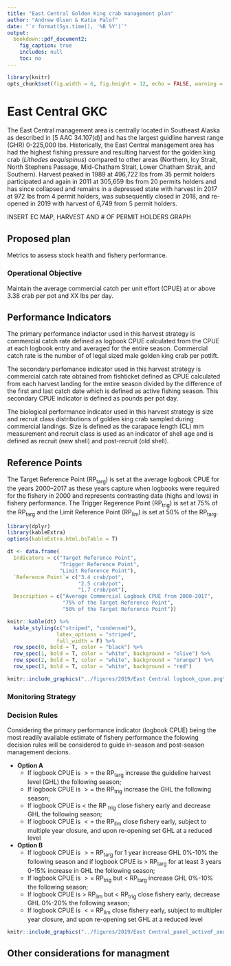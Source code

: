 ```yaml
---
title: "East Central Golden King crab management plan"
author: "Andrew Olson & Katie Palof"
date: "`r format(Sys.time(), '%B %Y')`"
output:
  bookdown::pdf_document2:
    fig_caption: true
    includes: null
    toc: no
---
```



```r
library(knitr)
opts_chunk$set(fig.width = 6, fig.height = 12, echo = FALSE, warning = FALSE, message = FALSE,  dpi=300)
```

# East Central GKC {-}

The East Central management area is centrally located in Southeast Alaska as described in [5 AAC 34.107(d)] and has the largest guidline harvest range (GHR) 0-225,000 lbs. Historically, the East Central management area has had the highest fishing pressure and resulting harvest for the golden king crab (*Lithodes aequispinus*) compared to other areas (Northern, Icy Strait, North Stephens Passage, Mid-Chatham Strait, Lower Chatham Strait, and Southern). Harvest peaked in 1989 at 496,722 lbs from 35 permit holders participated and again in 2011 at 305,659 lbs from 20 permits holders and has since collapsed and remains in a depressed state with harvest in 2017 at 972 lbs from 4 permit holders, was subsequently closed in 2018, and re-opened in 2019 with harvest of 6,749 from 5 permit holders.    

INSERT EC MAP, HARVEST AND # OF PERMIT HOLDERS GRAPH

## Proposed plan {-}
Metrics to assess stock health and fishery performance.

### Operational Objective {-}
Maintain the average commercial catch per unit effort (CPUE) at or above 3.38 crab per pot and XX lbs per day.

## Performance Indicators {-}
The primary performance indiactor used in this harvest strategy is commercial catch rate defined as logbook CPUE calculated from the CPUE at each logbook entry and averaged for the entire season. Commercial catch rate is the number of of legal sized male golden king crab per potlift. 

The secondary perfomance indicator used in this harvest strategy is commercial catch rate obtained from fishticket defined as CPUE calculated from each harvest landing for the entire season divided by the difference of the first and last catch date which is defined as active fishing season. This secondary CPUE indicator is defined as pounds per pot day. 

The biological performance indicator used in this harvest strategy is size and recruit class distributions of golden king crab sampled during commercial landings. Size is defined as the carapace length (CL) mm measurement and recruit class is used as an indicator of shell age and is defined as recruit (new shell) and post-recruit (old shell).

## Reference Points {-}
The Target Reference Point (RP~targ~) is set at the average logbook CPUE for the years 2000--2017 as these years capture when logbooks were required for the fishery in 2000 and represents contrasting data (highs and lows) in fishery performance. The Trigger Regerence Point (RP~trig~) is set at 75% of the RP~targ~ and the Limit Reference Point (RP~lim~) is set at 50% of the RP~targ~.


```r
library(dplyr)
library(kableExtra)
options(kableExtra.html.bsTable = T)

dt <- data.frame(
  Indicators = c("Target Reference Point",
                 "Trigger Reference Point",
                 "Limit Reference Point"),
  `Reference Point`= c("3.4 crab/pot",
                       "2.5 crab/pot",
                       "1.7 crab/pot"),
  Description = c("Average Commercial Logbook CPUE from 2000-2017",
                  "75% of the Target Reference Point",
                  "50% of the Target Reference Point"))

knitr::kable(dt) %>% 
  kable_styling(c("striped", "condensed"), 
                latex_options = "striped", 
                full_width = F) %>% 
  row_spec(0, bold = T, color = "black") %>%
  row_spec(1, bold = T, color = "white", background = "olive") %>% 
  row_spec(2, bold = T, color = "white", background = "orange") %>% 
  row_spec(3, bold = T, color = "white", background = "red") 


```

```r
knitr::include_graphics("../figures/2019/East Central logbook_cpue.png")
```


### Monitoring Strategy {-}

### Decision Rules {-}
Considering the primary performance indicator (logbook CPUE) being the most readily available estimate of fishery performance the folowing decision rules will be considered to guide in-season and post-season management decions.

* **Option A**
    + If logbook CPUE is $>=$ the RP~targ~ increase the guideline harvest level (GHL) the following season;
    + If logbook CPUE is $>=$ the RP~trig~ increase the GHL the following season;
    + If logbook CPUE is $<$ the RP ~trig~ close fishery early and decrease GHL the following season;
    + If logbook CPUE is $<=$ the RP~lim~ close fishery early, subject to multiple year closure, and upon re-opening set GHL at a reduced level

* **Option B**
    + If logbook CPUE is $>=$ RP~targ~ for 1 year increase GHL 0%-10% the following season and if logbook CPUE is $>$ RP~targ~ for at least 3 years 0-15% increase in GHL the following season;
    + If logbook CPUE is $>=$ RP~trig~ but $<$ RP~targ~ increase GHL 0%-10% the following season;
    + If logbook CPUE is $>$ RP~lim~ but $<$ RP~trig~ close fishery early, decrease GHL 0%-20% the following season;
    + If logbook CPUE is $<=$ RP~lim~ close fishery early, subject to multipler year closure, and upon re-opening set GHL at a reduced level

```r
knitr::include_graphics("../figures/2019/East Central_panel_activeF_and_logbk.png")
```



## Other considerations for managment {-}
